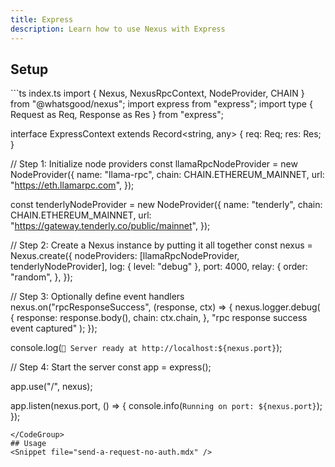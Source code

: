 ```yaml
---
title: Express
description: Learn how to use Nexus with Express
---
```

## Setup
<CodeGroup>
```ts index.ts
import { Nexus, NexusRpcContext, NodeProvider, CHAIN } from "@whatsgood/nexus";
import express from "express";
import type { Request as Req, Response as Res } from "express";

interface ExpressContext extends Record<string, any> {
  req: Req;
  res: Res;
}

// Step 1: Initialize node providers
const llamaRpcNodeProvider = new NodeProvider({
  name: "llama-rpc",
  chain: CHAIN.ETHEREUM_MAINNET,
  url: "https://eth.llamarpc.com",
});

const tenderlyNodeProvider = new NodeProvider({
  name: "tenderly",
  chain: CHAIN.ETHEREUM_MAINNET,
  url: "https://gateway.tenderly.co/public/mainnet",
});

// Step 2: Create a Nexus instance by putting it all together
const nexus = Nexus.create<ExpressContext>({
  nodeProviders: [llamaRpcNodeProvider, tenderlyNodeProvider],
  log: { level: "debug" },
  port: 4000,
  relay: {
    order: "random",
  },
});

// Step 3: Optionally define event handlers
nexus.on("rpcResponseSuccess", (response, ctx) => {
  nexus.logger.debug(
    {
      response: response.body(),
      chain: ctx.chain,
    },
    "rpc response success event captured"
  );
});

console.log(`🚀 Server ready at http://localhost:${nexus.port}`);

// Step 4: Start the server
const app = express();

app.use("/", nexus);

app.listen(nexus.port, () => {
  console.info(`Running on port: ${nexus.port}`);
});
```
</CodeGroup>
## Usage
<Snippet file="send-a-request-no-auth.mdx" />
